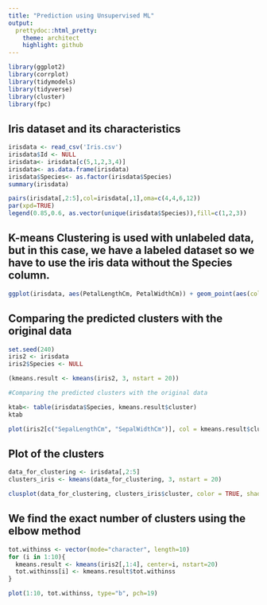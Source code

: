 ```yaml
---
title: "Prediction using Unsupervised ML"
output:
  prettydoc::html_pretty:
    theme: architect
    highlight: github
---
```


```r

library(ggplot2)
library(corrplot)
library(tidymodels)
library(tidyverse)
library(cluster) 
library(fpc)
```

## Iris dataset and its characteristics

```r

irisdata <- read_csv('Iris.csv')
irisdata$Id <- NULL
irisdata<- irisdata[c(5,1,2,3,4)]
irisdata<- as.data.frame(irisdata)
irisdata$Species<- as.factor(irisdata$Species)
summary(irisdata)

pairs(irisdata[,2:5],col=irisdata[,1],oma=c(4,4,6,12))
par(xpd=TRUE)
legend(0.85,0.6, as.vector(unique(irisdata$Species)),fill=c(1,2,3))
```

## K-means Clustering is used with unlabeled data, but in this case, we have a labeled dataset so we have to use the iris data without the Species column.

```r

ggplot(irisdata, aes(PetalLengthCm, PetalWidthCm)) + geom_point(aes(col=Species), size=4)
```

## Comparing the predicted clusters with the original data

```r

set.seed(240)
iris2 <- irisdata
iris2$Species <- NULL

(kmeans.result <- kmeans(iris2, 3, nstart = 20))

#Comparing the predicted clusters with the original data

ktab<- table(irisdata$Species, kmeans.result$cluster)
ktab

plot(iris2[c("SepalLengthCm", "SepalWidthCm")], col = kmeans.result$cluster)
```

## Plot of the clusters

```r

data_for_clustering <- irisdata[,2:5]
clusters_iris <- kmeans(data_for_clustering, 3, nstart = 20)

clusplot(data_for_clustering, clusters_iris$cluster, color = TRUE, shade = TRUE)
```

## We find the exact number of clusters using the elbow method

```r

tot.withinss <- vector(mode="character", length=10)
for (i in 1:10){
  kmeans.result <- kmeans(iris2[,1:4], center=i, nstart=20)
  tot.withinss[i] <- kmeans.result$tot.withinss
}

plot(1:10, tot.withinss, type="b", pch=19)
```
